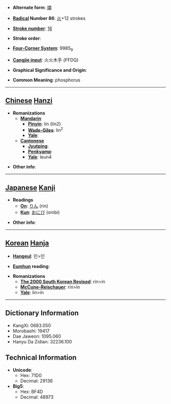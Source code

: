 * '''Alternate form''': [[燐]]

* '''[[Wiktionary:Chinese radical index| Radical]] Number 86''': [[Wiktionary:Chinese radical index 火|火]]+12 strokes

* '''[[Wiktionary:Chinese total strokes index|Stroke number]]''': [[Wiktionary:Chinese total strokes index 16|16]]

* '''Stroke order''': 

* '''[[Wiktionary:Chinese four corner index|Four-Corner System]]''': 9985<sub>9</sub>

* '''[[Wiktionary:Chinese Cangjie index|Cangjie input]]''': 火火木手 (FFDQ)

* '''Graphical Significance and Origin''': 

* '''Common Meaning''': phosphorus

----

== [[Chinese]] [[Hanzi]] ==

* '''Romanizations'''
** '''[[Mandarin]]'''
*** '''[[Pinyin]]''': lín (lin2)
*** '''[[Wade-Giles]]''': lin<sup>2</sup>
*** '''[[Yale]]''': 
** '''[[Cantonese]]'''
*** '''[[Jyutping]]''':
*** '''[[Penkyamp]]''': 
*** '''[[Yale]]''': leun4

* '''Other info''': 

----

== [[Japanese]] [[Kanji]] ==

* '''Readings'''
** '''[[On]]''': [[りん]] (rin)
** '''[[Kun]]''': [[おにび]] (onibi)

* '''Other info''':  

----

== [[Korean]] [[Hanja]] ==

* '''[[Hangeul]]''': 린>인

* '''[[Eumhun]] reading''': 

* '''Romanizations'''
** '''[[The 2000 South Korean Revised Romanization|The 2000 South Korean Revised]]''': rin>in
** '''[[McCune-Reischauer]]''': rin>in
** '''[[Yale]]''': lin>in

----

== Dictionary Information ==

* KangXi: 0683.050
* Morobashi: 19417
* Dae Jaweon: 1095.060
* Hanyu Da Zidian: 32236.100

== Technical Information ==

* '''Unicode''':
** Hex: 71D0
** Decimal: 29136
* '''Big5''':
** Hex: BF4D
** Decimal: 48973